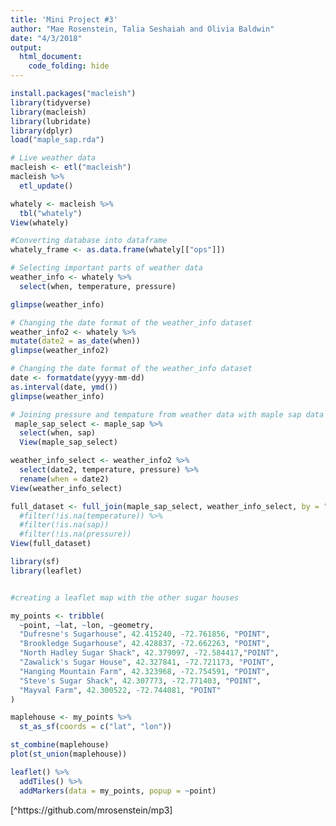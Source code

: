 ```yaml
---
title: 'Mini Project #3'
author: "Mae Rosenstein, Talia Seshaiah and Olivia Baldwin"
date: "4/3/2018"
output: 
  html_document: 
    code_folding: hide
---
```


```r
install.packages("macleish")
library(tidyverse)
library(macleish)
library(lubridate)
library(dplyr)
load("maple_sap.rda")
```

```r
# Live weather data 
macleish <- etl("macleish")
macleish %>%
  etl_update()

whately <- macleish %>% 
  tbl("whately")
View(whately)

#Converting database into dataframe 
whately_frame <- as.data.frame(whately[["ops"]])
```
```r

# Selecting important parts of weather data
weather_info <- whately %>%
  select(when, temperature, pressure)

glimpse(weather_info)

# Changing the date format of the weather_info dataset 
weather_info2 <- whately %>%
mutate(date2 = as_date(when)) 
glimpse(weather_info2)
```

```r
# Changing the date format of the weather_info dataset 
date <- formatdate(yyyy-mm-dd)
as.interval(date, ymd())
glimpse(weather_info)

# Joining pressure and tempature from weather data with maple sap data
 maple_sap_select <- maple_sap %>% 
  select(when, sap) 
  View(maple_sap_select)

weather_info_select <- weather_info2 %>%
  select(date2, temperature, pressure) %>%
  rename(when = date2) 
View(weather_info_select)

full_dataset <- full_join(maple_sap_select, weather_info_select, by = "when", copy = TRUE) %>%
  #filter(!is.na(temperature)) %>%
  #filter(!is.na(sap))
  #filter(!is.na(pressure))
View(full_dataset)

```

```r
library(sf)
library(leaflet)


#creating a leaflet map with the other sugar houses

my_points <- tribble(
  ~point, ~lat, ~lon, ~geometry,
  "Dufresne's Sugarhouse", 42.415240, -72.761856, "POINT",
  "Brookledge Sugarhouse", 42.428837, -72.662263, "POINT",
  "North Hadley Sugar Shack", 42.379097, -72.584417,"POINT",
  "Zawalick's Sugar House", 42.327841, -72.721173, "POINT", 
  "Hanging Mountain Farm", 42.323968, -72.754591, "POINT", 
  "Steve's Sugar Shack", 42.307773, -72.771403, "POINT",
  "Mayval Farm", 42.300522, -72.744081, "POINT"
)

maplehouse <- my_points %>%
  st_as_sf(coords = c("lat", "lon"))

st_combine(maplehouse)
plot(st_union(maplehouse))

leaflet() %>%
  addTiles() %>%
  addMarkers(data = my_points, popup = ~point)
```

[^1]: GitHub repository

[^https://github.com/mrosenstein/mp3]






